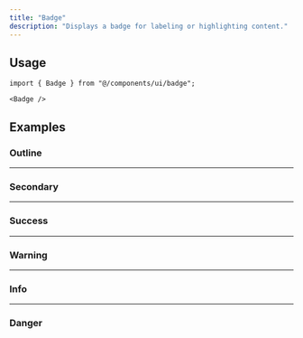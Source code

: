 ```yaml
---
title: "Badge"
description: "Displays a badge for labeling or highlighting content."
---
```


<Preview name="badge-demo" />

## Usage

```tsx title="Imports"
import { Badge } from "@/components/ui/badge";
```

```tsx title="Anatomy"
<Badge />
```

## Examples

### Outline

<Preview name="badge-outline" />

---

### Secondary

<Preview name="badge-secondary" />

---

### Success

<Preview name="badge-success" />

---

### Warning

<Preview name="badge-warning" />

---

### Info

<Preview name="badge-info" />

---

### Danger

<Preview name="badge-danger" />
